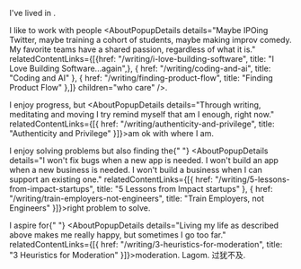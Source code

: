 
I've lived in <MyTimeline />.

I like to work with people <AboutPopupDetails details="Maybe IPOing Twitter, maybe training a cohort of students, maybe making improv comedy. My favorite teams have a shared passion, regardless of what it is." relatedContentLinks={[{href: "/writing/i-love-building-software", title: "I Love Building Software...again",}, { href: "/writing/coding-and-ai", title: "Coding and AI" }, { href: "/writing/finding-product-flow", title: "Finding Product Flow" },]} children="who care" />.

I enjoy progress, but <AboutPopupDetails details="Through writing, meditating and moving I try remind myself that am I enough, right now." relatedContentLinks={[{ href: "/writing/authenticity-and-privilege", title: "Authenticity and Privilege" }]}>am ok with where I am</AboutPopupDetails>.

I enjoy solving problems but also finding the{" "} <AboutPopupDetails details="I won't fix bugs when a new app is needed. I won't build an app when a new business is needed. I won't build a business when I can support an existing one." relatedContentLinks={[{ href: "/writing/5-lessons-from-impact-startups", title: "5 Lessons from Impact startups" }, { href: "/writing/train-employers-not-engineers", title: "Train Employers, not Engineers" }]}>right problem</AboutPopupDetails> to solve.

I aspire for{" "} <AboutPopupDetails details="Living my life as described above makes me really happy, but sometimes I go too far." relatedContentLinks={[{ href: "/writing/3-heuristics-for-moderation", title: "3 Heuristics for Moderation" }]}>moderation</AboutPopupDetails>. Lagom. 过犹不及.
